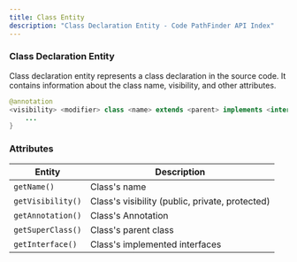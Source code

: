 ```yaml
---
title: Class Entity
description: "Class Declaration Entity - Code PathFinder API Index"
---
```



<PostHogLayout>
</PostHogLayout>

### Class Declaration Entity <Badge text="Entity" variant="tip" size="small" />

Class declaration entity represents a class declaration in the source code. It contains information about the class
name, visibility, and other attributes.

```java
@annotation
<visibility> <modifier> class <name> extends <parent> implements <interface> {
    ...
}
```

### Attributes

| Entity                    | Description                                              |
|---------------------------|----------------------------------------------------------|
| `getName()`                    | Class's name                                            |
| `getVisibility()`              | Class's visibility (public, private, protected)         |
| `getAnnotation()`              | Class's Annotation                                     |
| `getSuperClass()`              | Class's parent class                                    |
| `getInterface()`               | Class's implemented interfaces                          |
